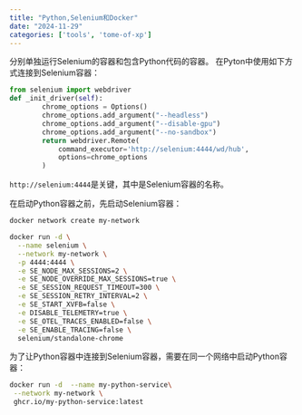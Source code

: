 ```yaml
---
title: "Python,Selenium和Docker"
date: "2024-11-29"
categories: ['tools', 'tome-of-xp']
---
```


分别单独运行Selenium的容器和包含Python代码的容器。
在Pyton中使用如下方式连接到Selenium容器：

```python
from selenium import webdriver
def _init_driver(self): 
        chrome_options = Options()
        chrome_options.add_argument("--headless")
        chrome_options.add_argument("--disable-gpu")
        chrome_options.add_argument("--no-sandbox")
        return webdriver.Remote(
            command_executor='http://selenium:4444/wd/hub',
            options=chrome_options
        )
```

`http://selenium:4444 `是关键，其中是Selenium容器的名称。

在启动Python容器之前，先启动Selenium容器：

```bash
docker network create my-network

docker run -d \
  --name selenium \
  --network my-network \
  -p 4444:4444 \
  -e SE_NODE_MAX_SESSIONS=2 \
  -e SE_NODE_OVERRIDE_MAX_SESSIONS=true \
  -e SE_SESSION_REQUEST_TIMEOUT=300 \
  -e SE_SESSION_RETRY_INTERVAL=2 \
  -e SE_START_XVFB=false \
  -e DISABLE_TELEMETRY=true \
  -e SE_OTEL_TRACES_ENABLED=false \
  -e SE_ENABLE_TRACING=false \
  selenium/standalone-chrome
```

为了让Python容器中连接到Selenium容器，需要在同一个网络中启动Python容器：
```bash
docker run -d  --name my-python-service\
 --network my-network \
 ghcr.io/my-python-service:latest
```








